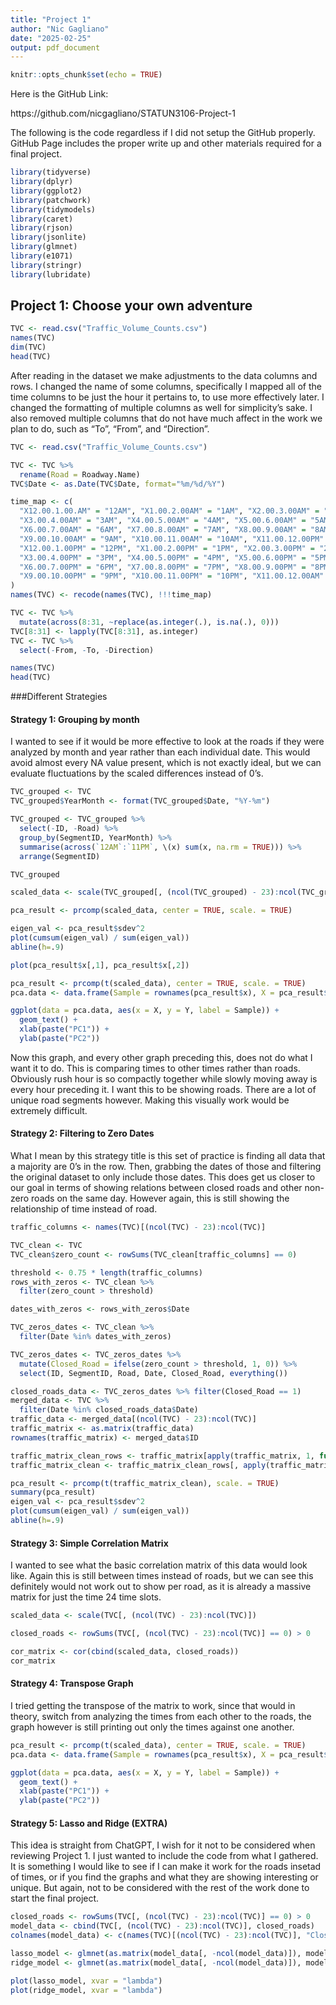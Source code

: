 ---
title: "Project 1"
author: "Nic Gagliano"
date: "2025-02-25"
output: pdf_document
---

```{r setup, include=FALSE}
knitr::opts_chunk$set(echo = TRUE)
```

Here is the GitHub Link: 

https://github.com/nicgagliano/STATUN3106-Project-1

The following is the code regardless if I did not setup the GitHub properly. GitHub Page includes the proper write up and other materials required for a final project.

```{r, fig.align='center'}
library(tidyverse)
library(dplyr)
library(ggplot2)
library(patchwork)
library(tidymodels)
library(caret)
library(rjson)
library(jsonlite)
library(glmnet)
library(e1071)
library(stringr)
library(lubridate)
```

## Project 1: Choose your own adventure

```{r, fig.align='center'}
TVC <- read.csv("Traffic_Volume_Counts.csv")
names(TVC)
dim(TVC)
head(TVC)
```

After reading in the dataset we make adjustments to the data columns and rows. I changed the name of some columns, specifically I mapped all of the time columns to be just the hour it pertains to, to use more effectively later. I changed the formatting of multiple columns as well for simplicity's sake. I also removed multiple columns that do not have much affect in the work we plan to do, such as "To", "From", and "Direction".

```{r}
TVC <- read.csv("Traffic_Volume_Counts.csv")

TVC <- TVC %>%
  rename(Road = Roadway.Name)
TVC$Date <- as.Date(TVC$Date, format="%m/%d/%Y")

time_map <- c(
  "X12.00.1.00.AM" = "12AM", "X1.00.2.00AM" = "1AM", "X2.00.3.00AM" = "2AM",
  "X3.00.4.00AM" = "3AM", "X4.00.5.00AM" = "4AM", "X5.00.6.00AM" = "5AM",
  "X6.00.7.00AM" = "6AM", "X7.00.8.00AM" = "7AM", "X8.00.9.00AM" = "8AM",
  "X9.00.10.00AM" = "9AM", "X10.00.11.00AM" = "10AM", "X11.00.12.00PM" = "11AM",
  "X12.00.1.00PM" = "12PM", "X1.00.2.00PM" = "1PM", "X2.00.3.00PM" = "2PM",
  "X3.00.4.00PM" = "3PM", "X4.00.5.00PM" = "4PM", "X5.00.6.00PM" = "5PM",
  "X6.00.7.00PM" = "6PM", "X7.00.8.00PM" = "7PM", "X8.00.9.00PM" = "8PM",
  "X9.00.10.00PM" = "9PM", "X10.00.11.00PM" = "10PM", "X11.00.12.00AM" = "11PM"
)
names(TVC) <- recode(names(TVC), !!!time_map)

TVC <- TVC %>%
  mutate(across(8:31, ~replace(as.integer(.), is.na(.), 0))) 
TVC[8:31] <- lapply(TVC[8:31], as.integer)
TVC <- TVC %>%
  select(-From, -To, -Direction)

names(TVC)
head(TVC)
```

###Different Strategies

#### Strategy 1: Grouping by month

I wanted to see if it would be more effective to look at the roads if they were analyzed by month and year rather than each individual date. This would avoid almost every NA value present, which is not exactly ideal, but we can evaluate fluctuations by the scaled differences instead of 0's.

```{r}
TVC_grouped <- TVC
TVC_grouped$YearMonth <- format(TVC_grouped$Date, "%Y-%m")

TVC_grouped <- TVC_grouped %>%
  select(-ID, -Road) %>%
  group_by(SegmentID, YearMonth) %>%
  summarise(across(`12AM`:`11PM`, \(x) sum(x, na.rm = TRUE))) %>%
  arrange(SegmentID)

TVC_grouped
```

```{r}
scaled_data <- scale(TVC_grouped[, (ncol(TVC_grouped) - 23):ncol(TVC_grouped)])

pca_result <- prcomp(scaled_data, center = TRUE, scale. = TRUE)

eigen_val <- pca_result$sdev^2 
plot(cumsum(eigen_val) / sum(eigen_val))
abline(h=.9)
```

```{r}
plot(pca_result$x[,1], pca_result$x[,2])

pca_result <- prcomp(t(scaled_data), center = TRUE, scale. = TRUE)
pca.data <- data.frame(Sample = rownames(pca_result$x), X = pca_result$x[,1], Y = pca_result$x[,2])

ggplot(data = pca.data, aes(x = X, y = Y, label = Sample)) +
  geom_text() +
  xlab(paste("PC1")) +
  ylab(paste("PC2"))
```

Now this graph, and every other graph preceding this, does not do what I want it to do. This is comparing times to other times rather than roads. Obviously rush hour is so compactly together while slowly moving away is every hour preceding it. I want this to be showing roads. There are a lot of unique road segments however. Making this visually work would be extremely difficult.

#### Strategy 2: Filtering to Zero Dates

What I mean by this strategy title is this set of practice is finding all data that a majority are 0's in the row. Then, grabbing the dates of those and filtering the original dataset to only include those dates. This does get us closer to our goal in terms of showing relations between closed roads and other non-zero roads on the same day. However again, this is still showing the relationship of time instead of road.

```{r}
traffic_columns <- names(TVC)[(ncol(TVC) - 23):ncol(TVC)]

TVC_clean <- TVC
TVC_clean$zero_count <- rowSums(TVC_clean[traffic_columns] == 0)

threshold <- 0.75 * length(traffic_columns)
rows_with_zeros <- TVC_clean %>%
  filter(zero_count > threshold)

dates_with_zeros <- rows_with_zeros$Date

TVC_zeros_dates <- TVC_clean %>%
  filter(Date %in% dates_with_zeros)

TVC_zeros_dates <- TVC_zeros_dates %>%
  mutate(Closed_Road = ifelse(zero_count > threshold, 1, 0)) %>%
  select(ID, SegmentID, Road, Date, Closed_Road, everything())

closed_roads_data <- TVC_zeros_dates %>% filter(Closed_Road == 1)
merged_data <- TVC %>%
  filter(Date %in% closed_roads_data$Date)
traffic_data <- merged_data[(ncol(TVC) - 23):ncol(TVC)]
traffic_matrix <- as.matrix(traffic_data)
rownames(traffic_matrix) <- merged_data$ID

traffic_matrix_clean_rows <- traffic_matrix[apply(traffic_matrix, 1, function(row) sum(row != 0) > 0), ]
traffic_matrix_clean <- traffic_matrix_clean_rows[, apply(traffic_matrix_clean_rows, 2, function(col) sum(col != 0) > 0)]

pca_result <- prcomp(t(traffic_matrix_clean), scale. = TRUE)
summary(pca_result)
eigen_val <- pca_result$sdev^2 
plot(cumsum(eigen_val) / sum(eigen_val))
abline(h=.9)
```

#### Strategy 3: Simple Correlation Matrix

I wanted to see what the basic correlation matrix of this data would look like. Again this is still between times instead of roads, but we can see this definitely would not work out to show per road, as it is already a massive matrix for just the time 24 time slots.

```{r}
scaled_data <- scale(TVC[, (ncol(TVC) - 23):ncol(TVC)])

closed_roads <- rowSums(TVC[, (ncol(TVC) - 23):ncol(TVC)] == 0) > 0

cor_matrix <- cor(cbind(scaled_data, closed_roads))
cor_matrix
```

#### Strategy 4: Transpose Graph

I tried getting the transpose of the matrix to work, since that would in theory, switch from analyzing the times from each other to the roads, the graph however is still printing out only the times against one another. 

```{r}
pca_result <- prcomp(t(scaled_data), center = TRUE, scale. = TRUE)
pca.data <- data.frame(Sample = rownames(pca_result$x), X = pca_result$x[,1], Y = pca_result$x[,2])

ggplot(data = pca.data, aes(x = X, y = Y, label = Sample)) +
  geom_text() +
  xlab(paste("PC1")) +
  ylab(paste("PC2"))
```


#### Strategy 5: Lasso and Ridge (EXTRA)

This idea is straight from ChatGPT, I wish for it not to be considered when reviewing Project 1. I just wanted to include the code from what I gathered. It is something I would like to see if I can make it work for the roads insetad of times, or if you find the graphs and what they are showing interesting or unique. But again, not to be considered with the rest of the work done to start the final project.

```{r}
closed_roads <- rowSums(TVC[, (ncol(TVC) - 23):ncol(TVC)] == 0) > 0
model_data <- cbind(TVC[, (ncol(TVC) - 23):ncol(TVC)], closed_roads)
colnames(model_data) <- c(names(TVC)[(ncol(TVC) - 23):ncol(TVC)], "ClosedRoads")

lasso_model <- glmnet(as.matrix(model_data[, -ncol(model_data)]), model_data$ClosedRoads, alpha = 1)
ridge_model <- glmnet(as.matrix(model_data[, -ncol(model_data)]), model_data$ClosedRoads, alpha = 0)

plot(lasso_model, xvar = "lambda")
plot(ridge_model, xvar = "lambda")
```
